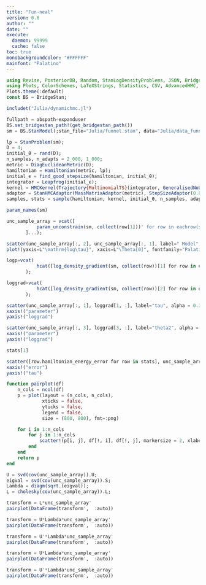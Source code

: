 ```yaml
---
title: "Fun-neal"
version: 0.0
author: ""
date: ""
execute: 
  daemon: 99999
  cache: false
toc: true
monobackgroundcolor: "#FFFFFF"
mainfont: "Palatino"
---
```


```julia
using Revise, PosteriorDB, Random, StanLogDensityProblems, JSON, BridgeStan, DataFrames, LinearAlgebra, StatsBase, Distributions
using Plots, ColorSchemes, LaTeXStrings, Statistics, CSV, AdvancedHMC, DynamicObjects, DensityRatioEstimation
Plots.theme(:default)
const BS = BridgeStan;
```


```julia
includet("Julia/dynamichmc.jl")
```


```julia
fullpath = abspath∘expanduser
BS.set_bridgestan_path!(get_bridgestan_path())
sm = BS.StanModel(;stan_file="Julia/funnel.stan", data="Julia/data_funnel.json");
```


```julia
lp = StanProblem(sm);
D = 4;
initial_θ = rand(D);
n_samples, n_adapts = 2_000, 1_000;
metric = DiagEuclideanMetric(D);
hamiltonian = Hamiltonian(metric, lp);
initial_ϵ = find_good_stepsize(hamiltonian, initial_θ);
integrator = Leapfrog(initial_ϵ);
kernel = HMCKernel(Trajectory{MultinomialTS}(integrator, GeneralisedNoUTurn()));
adaptor = StanHMCAdaptor(MassMatrixAdaptor(metric), StepSizeAdaptor(0.8, integrator));
samples, stats = sample(hamiltonian, kernel, initial_θ, n_samples, adaptor, n_adapts; progress=true);
```


```julia
param_names(sm)
```


```julia
unc_sample_array = vcat([
           param_unconstrain(sm, collect(row[1]))' for row in eachrow(samples)
       ]...);
```


```julia
scatter(unc_sample_array[:, 2], unc_sample_array[:, 1], label=" Model", alpha = 0.3)
plot!(yaxis=L"\mathrm{log\tau}", xaxis=L"\Theta[0]", fontfamily="Palatino", fmt=:png)
```


```julia
logp=vcat(
           hcat([log_density_gradient(sm, collect(row))[1] for row in eachrow(unc_sample_array)]...)
       );

loggrad=vcat(
           hcat([log_density_gradient(sm, collect(row))[2] for row in eachrow(unc_sample_array)]...)
       );
```


```julia
scatter(unc_sample_array[:, 1], loggrad[1, :], label="tau", alpha = 0.3, fmt=:png)
xaxis!("parameter")
yaxis!("loggrad")
```


```julia
scatter(unc_sample_array[:, 3], loggrad[3, :], label="theta2", alpha = 0.3, fmt=:png)
xaxis!("parameter")
yaxis!("loggrad")
```


```julia
stats[1]
```


```julia
scatter([row.hamiltonian_energy_error for row in stats], unc_sample_array[:, 1], label="", alpha = 0.3, fmt=:png)
xaxis!("error")
yaxis!("tau")
```


```julia
function pairplot(df)
    n_cols = ncol(df)
    p = plot(layout = (n_cols, n_cols), 
             xticks = false, 
             yticks = false, 
             legend = false,
             size = (800, 800), fmt=:png)

    for i in 1:n_cols
        for j in 1:n_cols
            scatter!(p[i, j], df[!, i], df[!, j], markersize = 2, xlabel=names(df)[i], ylabel=names(df)[j])
        end
    end
    return p
end
```


```julia
U = svd(cov(unc_sample_array)).U;
eigval = svd(cov(unc_sample_array)).S;
Lambda = diagm(sqrt.(eigval));
L = cholesky(cov(unc_sample_array)).L;
```


```julia
transform = L*unc_sample_array'
pairplot(DataFrame(transform',  :auto))
```


```julia
transform = U*Lambda*unc_sample_array'
pairplot(DataFrame(transform',  :auto))
```


```julia
transform = U'*Lambda*unc_sample_array'
pairplot(DataFrame(transform',  :auto))
```


```julia
transform = U*Lambda*unc_sample_array'
pairplot(DataFrame(transform',  :auto))
```


```julia
transform = U'*Lambda*unc_sample_array'
pairplot(DataFrame(transform',  :auto))
```


```julia

```
